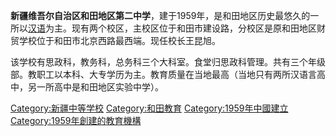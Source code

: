 {{unreferenced|time=2019-09-07T13:34:10+00:00}}
'''新疆维吾尔自治区和田地区第二中学'''，建于1959年，是和田地区历史最悠久的一所以[[汉语|汉语]]为主。现有两个校区，主校区位于和田市建设路，分校区是原和田地区财贸学校位于和田市北京西路最西端。现任校长王昆旭。

该学校有思政科，教务科，总务科三个大科室。食堂归思政科管理。共有三个年级部。教职工以本科、大专学历为主。教育质量在当地最高（当地只有两所汉语言高中，另一所高中是和田地区实验中学）。
   
{{新疆小作品}}
[[Category:新疆中等学校|Category:新疆中等学校]]
[[Category:和田教育|Category:和田教育]]
[[Category:1959年中國建立|Category:1959年中國建立]]
[[Category:1959年創建的教育機構|Category:1959年創建的教育機構]]